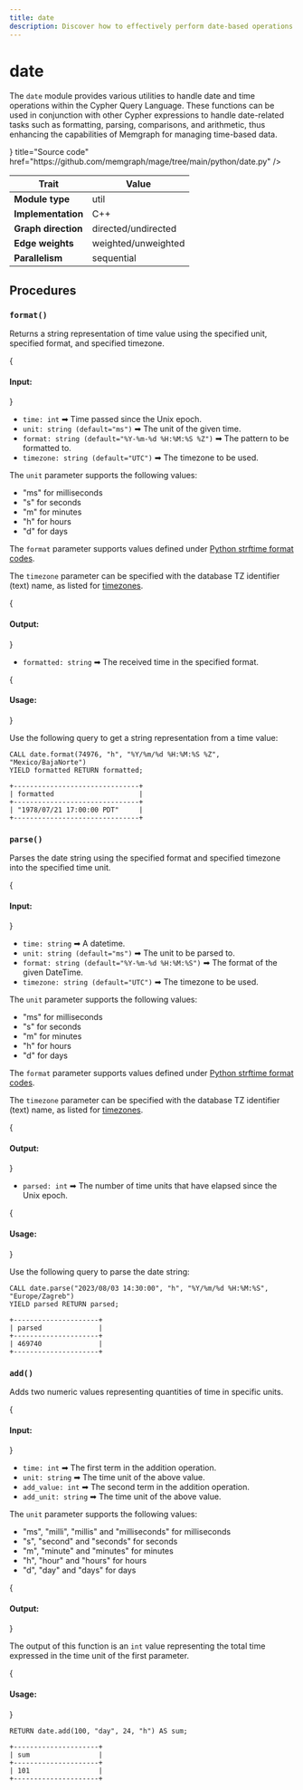 ```yaml
---
title: date
description: Discover how to effectively perform date-based operations in your graph data with Memgraph's Date class. Also, check out our documentation to learn how to manipulate and better contextualize dates in your data. 
---
```



# date

The `date` module provides various utilities to handle date and time operations
within the Cypher Query Language. These functions can be used in conjunction
with other Cypher expressions to handle date-related tasks such as formatting,
parsing, comparisons, and arithmetic, thus enhancing the capabilities of
Memgraph for managing time-based data.

<Cards>
  <Cards.Card
    icon={<GitHub />}
    title="Source code"
    href="https://github.com/memgraph/mage/tree/main/python/date.py"
  />
</Cards>

| Trait               | Value               |
| ------------------- | ------------------- |
| **Module type**     | util                |
| **Implementation**  | C++                 |
| **Graph direction** | directed/undirected |
| **Edge weights**    | weighted/unweighted |
| **Parallelism**     | sequential          |

## Procedures

### `format()`

Returns a string representation of time value using the specified unit,
specified format, and specified timezone.

{<h4> Input: </h4>}

- `time: int` ➡ Time passed since the Unix epoch.
- `unit: string (default="ms")` ➡ The unit of the given time.
- `format: string (default="%Y-%m-%d %H:%M:%S %Z")` ➡ The pattern to be formatted to.
- `timezone: string (default="UTC")` ➡ The timezone to be used.

The `unit` parameter supports the following values:
- "ms" for milliseconds
- "s" for seconds
- "m" for minutes
- "h" for hours
- "d" for days

The `format` parameter supports values defined under [Python strftime format
codes](https://docs.python.org/3/library/datetime.html#strftime-and-strptime-format-codes).

The `timezone` parameter can be specified with the database TZ identifier (text)
name, as listed for
[timezones](https://en.wikipedia.org/wiki/List_of_tz_database_time_zones).

{<h4> Output: </h4>}

- `formatted: string` ➡ The received time in the specified format.

{<h4> Usage: </h4>}

Use the following query to get a string representation from a time value:

```cypher
CALL date.format(74976, "h", "%Y/%m/%d %H:%M:%S %Z", "Mexico/BajaNorte") 
YIELD formatted RETURN formatted;
```

```plaintext
+-------------------------------+
| formatted                     |
+-------------------------------+
| "1978/07/21 17:00:00 PDT"     |
+-------------------------------+
```

### `parse()`

Parses the date string using the specified format and specified timezone into
the specified time unit.

{<h4> Input: </h4>}

- `time: string` ➡ A datetime.
- `unit: string (default="ms")` ➡ The unit to be parsed to.
- `format: string (default="%Y-%m-%d %H:%M:%S")` ➡ The format of the given DateTime.
- `timezone: string (default="UTC")` ➡ The timezone to be used.

The `unit` parameter supports the following values:
- "ms" for milliseconds
- "s" for seconds
- "m" for minutes
- "h" for hours
- "d" for days

The `format` parameter supports values defined under [Python strftime format
codes](https://docs.python.org/3/library/datetime.html#strftime-and-strptime-format-codes).

The `timezone` parameter can be specified with the database TZ identifier (text)
name, as listed for
[timezones](https://en.wikipedia.org/wiki/List_of_tz_database_time_zones).

{<h4> Output: </h4>}

- `parsed: int` ➡ The number of time units that have elapsed since the Unix epoch.

{<h4> Usage: </h4>}

Use the following query to parse the date string:

```cypher
CALL date.parse("2023/08/03 14:30:00", "h", "%Y/%m/%d %H:%M:%S", "Europe/Zagreb") 
YIELD parsed RETURN parsed;
```

```plaintext
+---------------------+
| parsed              |
+---------------------+
| 469740              |
+---------------------+
```

### `add()`

Adds two numeric values representing quantities of time in specific units.

{<h4> Input: </h4>}

- `time: int` ➡ The first term in the addition operation. 
- `unit: string` ➡ The time unit of the above value.
- `add_value: int` ➡ The second term in the addition operation. 
- `add_unit: string` ➡ The time unit of the above value.

The `unit` parameter supports the following values:
- "ms", "milli", "millis" and "milliseconds" for milliseconds
- "s", "second" and "seconds" for seconds
- "m", "minute" and "minutes" for minutes
- "h", "hour" and "hours" for hours
- "d", "day" and "days" for days

{<h4> Output: </h4>}

The output of this function is an `int` value representing the total time
expressed in the time unit of the first parameter.

{<h4> Usage: </h4>}

```cypher
RETURN date.add(100, "day", 24, "h") AS sum;
```

```plaintext
+---------------------+
| sum                 |
+---------------------+
| 101                 |
+---------------------+
```